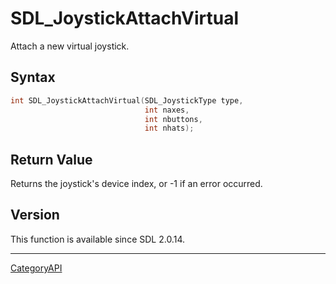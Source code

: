 = SDL_JoystickAttachVirtual =

Attach a new virtual joystick.

== Syntax ==

<syntaxhighlight lang='c'>
int SDL_JoystickAttachVirtual(SDL_JoystickType type,
                              int naxes,
                              int nbuttons,
                              int nhats);
</syntaxhighlight>

== Return Value ==

Returns the joystick's device index, or -1 if an error occurred.

== Version ==

This function is available since SDL 2.0.14.

----
[[CategoryAPI]]


